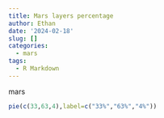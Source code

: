 ```yaml
---
title: Mars layers percentage
author: Ethan
date: '2024-02-18'
slug: []
categories:
  - mars
tags:
  - R Markdown
---
```


mars

```r
pie(c(33,63,4),label=c("33%","63%","4%"))
```

